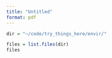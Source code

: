 ```yaml
---
title: "Untitled"
format: pdf
---
```



```r
dir = "~/code/try_things_here/envir/"

files = list.files(dir)
files
```

